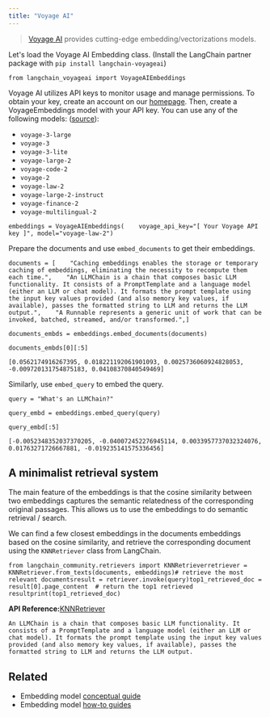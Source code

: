 ```yaml
---
title: "Voyage AI"
---
```


> [Voyage AI](https://www.voyageai.com/) provides cutting-edge embedding/vectorizations models.

Let's load the Voyage AI Embedding class. (Install the LangChain partner package with `pip install langchain-voyageai`)

```
from langchain_voyageai import VoyageAIEmbeddings
```

Voyage AI utilizes API keys to monitor usage and manage permissions. To obtain your key, create an account on our [homepage](https://www.voyageai.com). Then, create a VoyageEmbeddings model with your API key. You can use any of the following models: ([source](https://docs.voyageai.com/oss/embeddings)):

* `voyage-3-large`
* `voyage-3`
* `voyage-3-lite`
* `voyage-large-2`
* `voyage-code-2`
* `voyage-2`
* `voyage-law-2`
* `voyage-large-2-instruct`
* `voyage-finance-2`
* `voyage-multilingual-2`

```
embeddings = VoyageAIEmbeddings(    voyage_api_key="[ Your Voyage API key ]", model="voyage-law-2")
```

Prepare the documents and use `embed_documents` to get their embeddings.

```
documents = [    "Caching embeddings enables the storage or temporary caching of embeddings, eliminating the necessity to recompute them each time.",    "An LLMChain is a chain that composes basic LLM functionality. It consists of a PromptTemplate and a language model (either an LLM or chat model). It formats the prompt template using the input key values provided (and also memory key values, if available), passes the formatted string to LLM and returns the LLM output.",    "A Runnable represents a generic unit of work that can be invoked, batched, streamed, and/or transformed.",]
```

```
documents_embds = embeddings.embed_documents(documents)
```

```
documents_embds[0][:5]
```

```
[0.0562174916267395, 0.018221192061901093, 0.0025736060924828053, -0.009720131754875183, 0.04108370840549469]
```

Similarly, use `embed_query` to embed the query.

```
query = "What's an LLMChain?"
```

```
query_embd = embeddings.embed_query(query)
```

```
query_embd[:5]
```

```
[-0.0052348352037370205, -0.040072452276945114, 0.0033957737032324076, 0.01763271726667881, -0.019235141575336456]
```

## A minimalist retrieval system

The main feature of the embeddings is that the cosine similarity between two embeddings captures the semantic relatedness of the corresponding original passages. This allows us to use the embeddings to do semantic retrieval / search.

We can find a few closest embeddings in the documents embeddings based on the cosine similarity, and retrieve the corresponding document using the `KNNRetriever` class from LangChain.

```
from langchain_community.retrievers import KNNRetrieverretriever = KNNRetriever.from_texts(documents, embeddings)# retrieve the most relevant documentsresult = retriever.invoke(query)top1_retrieved_doc = result[0].page_content  # return the top1 retrieved resultprint(top1_retrieved_doc)
```

**API Reference:**[KNNRetriever](https://python.langchain.com/api_reference/community/retrievers/langchain_community.retrievers.knn.KNNRetriever.html)

```
An LLMChain is a chain that composes basic LLM functionality. It consists of a PromptTemplate and a language model (either an LLM or chat model). It formats the prompt template using the input key values provided (and also memory key values, if available), passes the formatted string to LLM and returns the LLM output.
```

## Related

* Embedding model [conceptual guide](/src/oss/concepts/embedding_models)
* Embedding model [how-to guides](/src/oss/how_to/#embedding-models)
